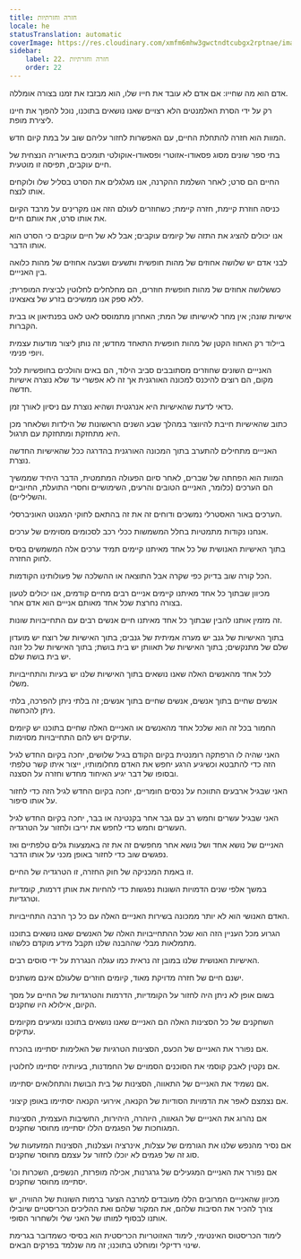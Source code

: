```yaml
---
title: חזרה וחזרתיות
locale: he
statusTranslation: automatic
coverImage: https://res.cloudinary.com/xmfm6mhw3gwctndtcubgx2rptnae/image/upload/v1741354419/small_cover_la_gran_rebelion_28716e29d2.webp
sidebar:
    label: 22. חזרה וחזרתיות
    order: 22
---
```

אדם הוא מה שחייו: אם אדם לא עובד את חייו שלו, הוא מבזבז את זמנו בצורה אומללה.

רק על ידי הסרת האלמנטים הלא רצויים שאנו נושאים בתוכנו, נוכל להפוך את חיינו ליצירת מופת.

המוות הוא חזרה להתחלת החיים, עם האפשרות לחזור עליהם שוב על במת קיום חדש.

בתי ספר שונים מסוג פסאודו-אזוטרי ופסאודו-אוקולטי תומכים בתיאוריה הנצחית של חיים עוקבים, תפיסה זו מוטעית.

החיים הם סרט; לאחר השלמת ההקרנה, אנו מגלגלים את הסרט בסליל שלו ולוקחים אותו לנצח.

כניסה חוזרת קיימת, חזרה קיימת; כשחוזרים לעולם הזה אנו מקרינים על מרבד הקיום את אותו סרט, את אותם חיים.

אנו יכולים להציג את התזה של קיומים עוקבים; אבל לא של חיים עוקבים כי הסרט הוא אותו הדבר.

לבני אדם יש שלושה אחוזים של מהות חופשית ותשעים ושבעה אחוזים של מהות כלואה בין האנייים.

כששלושה אחוזים של מהות חופשית חוזרים, הם מחלחלים לחלוטין לביצית המופרית; ללא ספק אנו ממשיכים בזרע של צאצאינו.

אישיות שונה; אין מחר לאישיותו של המת; האחרון מתמוסס לאט לאט בפנתיאון או בבית הקברות.

ביילוד רק האחוז הקטן של מהות חופשית התאחד מחדש; זה נותן ליצור מודעות עצמית ויופי פנימי.

האנייים השונים שחוזרים מסתובבים סביב הילוד, הם באים והולכים בחופשיות לכל מקום, הם רוצים להיכנס למכונה האורגנית אך זה לא אפשרי עד שלא נוצרה אישיות חדשה.

כדאי לדעת שהאישיות היא אנרגטית ושהיא נוצרת עם ניסיון לאורך זמן.

כתוב שהאישיות חייבת להיווצר במהלך שבע השנים הראשונות של הילדות ושלאחר מכן היא מתחזקת ומתחזקת עם תרגול.

האנייים מתחילים להתערב בתוך המכונה האורגנית בהדרגה ככל שהאישיות החדשה נוצרת.

המוות הוא הפחתה של שברים, לאחר סיום הפעולה המתמטית, הדבר היחיד שממשיך הם הערכים (כלומר, האנייים הטובים והרעים, השימושיים וחסרי התועלת, החיוביים והשליליים).

הערכים באור האסטרלי נמשכים ודוחים זה את זה בהתאם לחוקי המגנוט האוניברסלי.

אנחנו נקודות מתמטיות בחלל המשמשות ככלי רכב לסכומים מסוימים של ערכים.

בתוך האישיות האנושית של כל אחד מאיתנו קיימים תמיד ערכים אלה המשמשים בסיס לחוק החזרה.

הכל קורה שוב בדיוק כפי שקרה אבל התוצאה או ההשלכה של פעולותינו הקודמות.

מכיוון שבתוך כל אחד מאיתנו קיימים אנייים רבים מחיים קודמים, אנו יכולים לטעון בצורה נחרצת שכל אחד מאותם אנייים הוא אדם אחר.

זה מזמין אותנו להבין שבתוך כל אחד מאיתנו חיים אנשים רבים עם התחייבויות שונות.

בתוך האישיות של גנב יש מערה אמיתית של גנבים; בתוך האישיות של רוצח יש מועדון שלם של מתנקשים; בתוך האישיות של תאוותן יש בית בושת; בתוך האישיות של כל זונה יש בית בושת שלם.

לכל אחד מהאנשים האלה שאנו נושאים בתוך האישיות שלנו יש בעיות והתחייבויות משלו.

אנשים שחיים בתוך אנשים, אנשים שחיים בתוך אנשים; זה בלתי ניתן להפרכה, בלתי ניתן להכחשה.

החמור בכל זה הוא שלכל אחד מהאנשים או האנייים האלה שחיים בתוכנו יש קיומים עתיקים ויש להם התחייבויות מסוימות.

האני שהיה לו הרפתקה רומנטית בקיום הקודם בגיל שלושים, יחכה בקיום החדש לגיל הזה כדי להתבטא וכשיגיע הרגע יחפש את האדם מחלומותיו, ייצור איתו קשר טלפתי ובסופו של דבר יגיע האיחוד מחדש וחזרה על הסצנה.

האני שבגיל ארבעים התווכח על נכסים חומריים, יחכה בקיום החדש לגיל הזה כדי לחזור על אותו סיפור.

האני שבגיל עשרים וחמש רב עם גבר אחר בקנטינה או בבר, יחכה בקיום החדש לגיל העשרים וחמש כדי לחפש את יריבו ולחזור על הטרגדיה.

האנייים של נושא אחד ושל נושא אחר מחפשים זה את זה באמצעות גלים טלפתיים ואז נפגשים שוב כדי לחזור באופן מכני על אותו הדבר.

זו באמת המכניקה של חוק החזרה, זו הטרגדיה של החיים.

במשך אלפי שנים הדמויות השונות נפגשות כדי להחיות את אותן דרמות, קומדיות וטרגדיות.

האדם האנושי הוא לא יותר ממכונה בשירות האנייים האלה עם כל כך הרבה התחייבויות.

הגרוע מכל העניין הזה הוא שכל ההתחייבויות האלה של האנשים שאנו נושאים בתוכנו מתמלאות מבלי שההבנה שלנו תקבל מידע מוקדם כלשהו.

האישיות האנושית שלנו במובן זה נראית כמו עגלה הנגררת על ידי סוסים רבים.

ישנם חיים של חזרה מדויקת מאוד, קיומים חוזרים שלעולם אינם משתנים.

בשום אופן לא ניתן היה לחזור על הקומדיות, הדרמות והטרגדיות של החיים על מסך הקיום, אילולא היו שחקנים.

השחקנים של כל הסצינות האלה הם האנייים שאנו נושאים בתוכנו ומגיעים מקיומים עתיקים.

אם נפורר את האנייים של הכעס, הסצינות הטרגיות של האלימות יסתיימו בהכרח.

אם נקטין לאבק קוסמי את הסוכנים הסמויים של החמדנות, בעיותיה יסתיימו לחלוטין.

אם נשמיד את האנייים של התאווה, הסצינות של בית הבושת והתחלואים יסתיימו.

אם נצמצם לאפר את הדמויות הסודיות של הקנאה, אירועי הקנאה יסתיימו באופן קיצוני.

אם נהרוג את האנייים של הגאווה, היוהרה, היהירות, החשיבות העצמית, הסצינות המגוחכות של הפגמים הללו יסתיימו מחוסר שחקנים.

אם נסיר מהנפש שלנו את הגורמים של עצלות, אינרציה ועצלנות, הסצינות המזעזעות של סוג זה של פגמים לא יוכלו לחזור על עצמם מחוסר שחקנים.

אם נפורר את האנייים המגעילים של גרגרנות, אכילה מופרזת, הנשפים, השכרות וכו' יסתיימו מחוסר שחקנים.

מכיוון שהאנייים המרובים הללו מעובדים למרבה הצער ברמות השונות של ההוויה, יש צורך להכיר את הסיבות שלהם, את המקור שלהם ואת ההליכים הכריסטיים שיובילו אותנו לבסוף למותו של האני שלי ולשחרור הסופי.

לימוד הכריסטוס האינטימי, לימוד האזוטריות הכריסטית הוא בסיסי כשמדובר בגרימת שינוי רדיקלי ומוחלט בתוכנו; זה מה שנלמד בפרקים הבאים.

